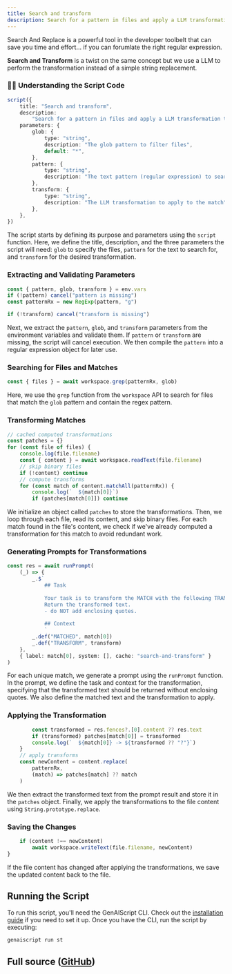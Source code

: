 ```yaml
---
title: Search and transform
description: Search for a pattern in files and apply a LLM transformation the match
---
```



Search And Replace is a powerful tool in the developer toolbelt that can save you time and effort...
if you can forumlate the right regular expression.

**Search and Transform** is a twist on the same concept
but we use a LLM to perform the transformation instead of a simple string replacement.

### 👩‍💻 Understanding the Script Code

```ts
script({
    title: "Search and transform",
    description:
        "Search for a pattern in files and apply a LLM transformation the match",
    parameters: {
        glob: {
            type: "string",
            description: "The glob pattern to filter files",
            default: "*",
        },
        pattern: {
            type: "string",
            description: "The text pattern (regular expression) to search for",
        },
        transform: {
            type: "string",
            description: "The LLM transformation to apply to the match",
        },
    },
})
```

The script starts by defining its purpose and parameters using the `script` function. Here, we define the title, description, and the three parameters the script will need: `glob` to specify the files, `pattern` for the text to search for, and `transform` for the desired transformation.

### Extracting and Validating Parameters

```ts
const { pattern, glob, transform } = env.vars
if (!pattern) cancel("pattern is missing")
const patternRx = new RegExp(pattern, "g")

if (!transform) cancel("transform is missing")
```

Next, we extract the `pattern`, `glob`, and `transform` parameters from the environment variables and validate them. If `pattern` or `transform` are missing, the script will cancel execution. We then compile the `pattern` into a regular expression object for later use.

### Searching for Files and Matches

```ts
const { files } = await workspace.grep(patternRx, glob)
```

Here, we use the `grep` function from the `workspace` API to search for files that match the `glob` pattern and contain the regex pattern.

### Transforming Matches

```ts
// cached computed transformations
const patches = {}
for (const file of files) {
    console.log(file.filename)
    const { content } = await workspace.readText(file.filename)
    // skip binary files
    if (!content) continue
    // compute transforms
    for (const match of content.matchAll(patternRx)) {
        console.log(`  ${match[0]}`)
        if (patches[match[0]]) continue
```

We initialize an object called `patches` to store the transformations. Then, we loop through each file, read its content, and skip binary files. For each match found in the file's content, we check if we've already computed a transformation for this match to avoid redundant work.

### Generating Prompts for Transformations

```ts
const res = await runPrompt(
    (_) => {
        _.$`
            ## Task
            
            Your task is to transform the MATCH with the following TRANSFORM.
            Return the transformed text.
            - do NOT add enclosing quotes.
            
            ## Context
            `
        _.def("MATCHED", match[0])
        _.def("TRANSFORM", transform)
    },
    { label: match[0], system: [], cache: "search-and-transform" }
)
```

For each unique match, we generate a prompt using the `runPrompt` function. In the prompt, we define the task and context for the transformation, specifying that the transformed text should be returned without enclosing quotes. We also define the matched text and the transformation to apply.

### Applying the Transformation

```ts
        const transformed = res.fences?.[0].content ?? res.text
        if (transformed) patches[match[0]] = transformed
        console.log(`  ${match[0]} -> ${transformed ?? "?"}`)
    }
    // apply transforms
    const newContent = content.replace(
        patternRx,
        (match) => patches[match] ?? match
    )
```

We then extract the transformed text from the prompt result and store it in the `patches` object. Finally, we apply the transformations to the file content using `String.prototype.replace`.

### Saving the Changes

```ts
    if (content !== newContent)
        await workspace.writeText(file.filename, newContent)
}
```

If the file content has changed after applying the transformations, we save the updated content back to the file.

## Running the Script

To run this script, you'll need the GenAIScript CLI. Check out the [installation guide](https://microsoft.github.io/genaiscript/getting-started/installation) if you need to set it up. Once you have the CLI, run the script by executing:

```bash
genaiscript run st
```

## Full source ([GitHub](https://github.com/microsoft/genaiscript/blob/main/packages/vscode/genaisrc/st.genai.mts))

<Code code={source} wrap={true} lang="ts" title="st.genai.mts" />
